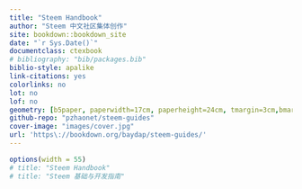 ```yaml
--- 
title: "Steem Handbook"
author: "Steem 中文社区集体创作"
site: bookdown::bookdown_site
date: "`r Sys.Date()`"
documentclass: ctexbook
# bibliography: "bib/packages.bib"
biblio-style: apalike
link-citations: yes
colorlinks: no
lot: no
lof: no
geometry: [b5paper, paperwidth=17cm, paperheight=24cm, tmargin=3cm,bmargin=2.4cm,lmargin=3cm,rmargin=2cm]
github-repo: "pzhaonet/steem-guides"
cover-image: "images/cover.jpg"
url: 'https\://bookdown.org/baydap/steem-guides/'
---
```


```r
options(width = 55)
# title: "Steem Handbook"
# title: "Steem 基础与开发指南"
```
